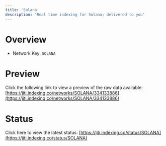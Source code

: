 ```yaml
---
title: 'Solana'
description: 'Real time indexing for Solana; delivered to you'
---
```


# Overview
- Network Key: `SOLANA`

# Preview
Click the following link to view a preview of the raw data available: [https://jiti.indexing.co/networks/SOLANA/334133886](https://jiti.indexing.co/networks/SOLANA/334133886)

# Status
Click here to view the latest status: [https://jiti.indexing.co/status/SOLANA](https://jiti.indexing.co/status/SOLANA)
